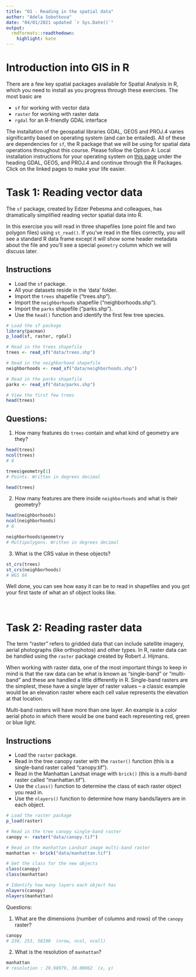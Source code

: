 ```yaml
---
title: "01 - Reading in the spatial data"
author: "Adela Sobotkova"
date: "04/01/2021 updated `r Sys.Date()`"
output:
  rmdformats::readthedown:
    highlight: kate
---
```

# Introduction into GIS in R
There are a few key spatial packages available for Spatial Analysis in R, which you need to install as you progress through these exercises. The most basic are 

* `sf` for working with vector data
* `raster` for working with raster data
* `rgdal` for an R-friendly GDAL interface

The installation of the geospatial libraries GDAL, GEOS and PROJ.4 varies significantly based on operating system (and can be entailed). All of these are dependencies for `sf`, the R package that we will be using for spatial data operations throughout this course. Please follow the Option A: Local installation instructions for your operating system on [this page](https://datacarpentry.org/geospatial-workshop/setup.html) under the heading GDAL, GEOS, and PROJ.4 and continue through the R Packages. Click on the linked pages to make your life easier.

# Task 1: Reading vector data
The `sf` package, created by Edzer Pebesma and colleagues, has dramatically simplified reading vector spatial data into R.

In this exercise you will read in three shapefiles (one point file and two polygon files) using `st_read()`. If you've read in the files correctly, you will see a standard R data frame except it will show some header metadata about the file and you'll see a special `geometry` column which we will discuss later.

## Instructions

* Load the `sf` package.
* All your datasets reside in the 'data' folder.
* Import the `trees` shapefile ("trees.shp").
* Import the `neighborhoods` shapefile ("neighborhoods.shp").
* Import the `parks` shapefile ("parks.shp").
* Use the `head()` function and identify the first few tree species.

```r
# Load the sf package
library(pacman)
p_load(sf, raster, rgdal)

# Read in the trees shapefile
trees <- read_sf("data/trees.shp")

# Read in the neighborhood shapefile
neighborhoods <- read_sf("data/neighborhoods.shp")

# Read in the parks shapefile
parks <- read_sf("data/parks.shp")

# View the first few trees
head(trees)

```

## Questions: 

1. How many features do `trees` contain and what kind of geometry are they?
```r
head(trees)
ncol(trees)
# 8

trees$geometry[1]
# Points. Written in degrees decimal

head(trees)

```

2. How many features are there inside `neighborhoods` and what is their geometry?
```r
head(neighborhoods)
ncol(neighborhoods)
# 6

neighborhoods$geometry
# Multipolygons. Written in degrees decimal
```

3. What is the CRS value in these objects?
```r
st_crs(trees)
st_crs(neighborhoods)
# WGS 84
```


Well done, you can see how easy it can be to read in shapefiles and you got your first taste of what an sf object looks like.

<br>

# Task 2: Reading raster data
The term "raster" refers to gridded data that can include satellite imagery, aerial photographs (like orthophotos) and other types. In R, raster data can be handled using the `raster` package created by Robert J. Hijmans.

When working with raster data, one of the most important things to keep in mind is that the raw data can be what is known as "single-band" or "multi-band" and these are handled a little differently in R. Single-band rasters are the simplest, these have a single layer of raster values -- a classic example would be an elevation raster where each cell value represents the elevation at that location.

Multi-band rasters will have more than one layer. An example is a color aerial photo in which there would be one band each representing red, green or blue light.

## Instructions

* Load the `raster` package.
* Read in the tree canopy raster with the `raster()` function (this is a single-band raster called "canopy.tif").
* Read in the Manhattan Landsat image with `brick()` (this is a multi-band raster called "manhattan.tif").
* Use the `class()` function to determine the class of each raster object you read in.
* Use the `nlayers()` function to determine how many bands/layers are in each object.

```r
# Load the raster package
p_load(raster)

# Read in the tree canopy single-band raster
canopy <- raster("data/canopy.tif")

# Read in the manhattan Landsat image multi-band raster
manhattan <- brick("data/manhattan.tif")

# Get the class for the new objects
class(canopy)
class(manhattan)

# Identify how many layers each object has
nlayers(canopy)
nlayers(manhattan)

```

Questions:

1. What are the dimensions (number of columns and rows) of the `canopy` raster?
```r
canopy
# 230, 253, 58190  (nrow, ncol, ncell)

```

2. What is the resolution of `manhattan`?
```r
manhattan
# resolution : 29.98979, 30.00062  (x, y)

```





